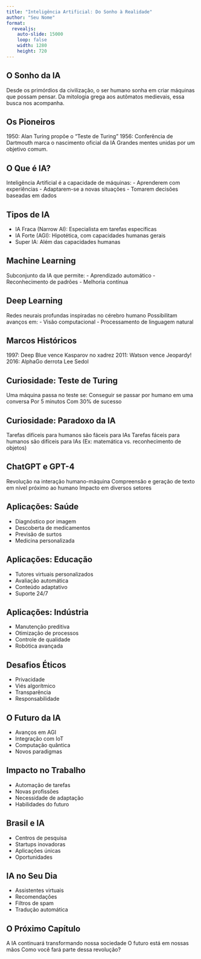 ```yaml
---
title: "Inteligência Artificial: Do Sonho à Realidade"
author: "Seu Nome"
format: 
  revealjs:
    auto-slide: 15000
    loop: false
    width: 1280
    height: 720
---
```


## O Sonho da IA {background-color="#4B0082"}

Desde os primórdios da civilização, o ser humano sonha em criar máquinas que possam pensar.
Da mitologia grega aos autômatos medievais, essa busca nos acompanha.

## Os Pioneiros {background-color="#0000CD"}

1950: Alan Turing propõe o "Teste de Turing"
1956: Conferência de Dartmouth marca o nascimento oficial da IA
Grandes mentes unidas por um objetivo comum.

## O Que é IA? {background-color="#4169E1"}

Inteligência Artificial é a capacidade de máquinas:
- Aprenderem com experiências
- Adaptarem-se a novas situações
- Tomarem decisões baseadas em dados

## Tipos de IA {background-color="#1E90FF"}

- IA Fraca (Narrow AI): Especialista em tarefas específicas
- IA Forte (AGI): Hipotética, com capacidades humanas gerais
- Super IA: Além das capacidades humanas

## Machine Learning {background-color="#00BFFF"}

Subconjunto da IA que permite:
- Aprendizado automático
- Reconhecimento de padrões
- Melhoria contínua

## Deep Learning {background-color="#87CEEB"}

Redes neurais profundas inspiradas no cérebro humano
Possibilitam avanços em:
- Visão computacional
- Processamento de linguagem natural

## Marcos Históricos {background-color="#00CED1"}

1997: Deep Blue vence Kasparov no xadrez
2011: Watson vence Jeopardy!
2016: AlphaGo derrota Lee Sedol

## Curiosidade: Teste de Turing {background-color="#48D1CC"}

Uma máquina passa no teste se:
Conseguir se passar por humano em uma conversa
Por 5 minutos
Com 30% de sucesso

## Curiosidade: Paradoxo da IA {background-color="#40E0D0"}

Tarefas difíceis para humanos são fáceis para IAs
Tarefas fáceis para humanos são difíceis para IAs
(Ex: matemática vs. reconhecimento de objetos)

## ChatGPT e GPT-4 {background-color="#20B2AA"}

Revolução na interação humano-máquina
Compreensão e geração de texto em nível próximo ao humano
Impacto em diversos setores

## Aplicações: Saúde {background-color="#66CDAA"}

- Diagnóstico por imagem
- Descoberta de medicamentos
- Previsão de surtos
- Medicina personalizada

## Aplicações: Educação {background-color="#3CB371"}

- Tutores virtuais personalizados
- Avaliação automática
- Conteúdo adaptativo
- Suporte 24/7

## Aplicações: Indústria {background-color="#2E8B57"}

- Manutenção preditiva
- Otimização de processos
- Controle de qualidade
- Robótica avançada

## Desafios Éticos {background-color="#228B22"}

- Privacidade
- Viés algorítmico
- Transparência
- Responsabilidade

## O Futuro da IA {background-color="#006400"}

- Avanços em AGI
- Integração com IoT
- Computação quântica
- Novos paradigmas

## Impacto no Trabalho {background-color="#004D00"}

- Automação de tarefas
- Novas profissões
- Necessidade de adaptação
- Habilidades do futuro

## Brasil e IA {background-color="#003300"}

- Centros de pesquisa
- Startups inovadoras
- Aplicações únicas
- Oportunidades

## IA no Seu Dia {background-color="#002200"}

- Assistentes virtuais
- Recomendações
- Filtros de spam
- Tradução automática

## O Próximo Capítulo {background-color="#001100"}

A IA continuará transformando nossa sociedade
O futuro está em nossas mãos
Como você fará parte dessa revolução?